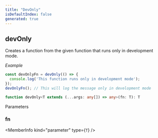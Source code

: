 ```yaml
---
title: "DevOnly"
isDefaultIndex: false
generated: true
---
```



<!-- This file was generated from the CommandKit source. Do not modify. Instead, re-run the "docgen" script -->


## devOnly

<GenerationInfo sourceFile="packages/commandkit/src/utils/utilities.ts" sourceLine="135" packageName="commandkit" />

Creates a function from the given function that runs only in development mode.



*Example*

```ts
const devOnlyFn = devOnly(() => {
  console.log('This function runs only in development mode');
});
devOnlyFn(); // This will log the message only in development mode
```

```ts title="Signature"
function devOnly<T extends (...args: any[]) => any>(fn: T): T
```
Parameters

### fn

<MemberInfo kind="parameter" type={`T`} />

